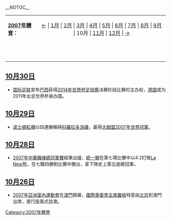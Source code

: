 __NOTOC__
{{monthInSport|2007|10}}
{| border="0" cellspacing="0" cellpadding="0" width="70%"
|- 
|'''[[2007年體育|2007年體育]]：'''
| align="center" | [[2006年12月體育|←]] | [[2007年1月體育|1月]] | [[2007年2月體育|2月]] | [[2007年3月體育|3月]] | [[2007年4月體育|4月]] | [[2007年5月體育|5月]] | [[2007年6月體育|6月]] | [[2007年7月體育|7月]] | [[2007年8月體育|8月]] | [[2007年9月體育|9月]] | 10月 | [[2007年11月體育|11月]] | [[2007年12月體育|12月]] | [[2008年1月體育|→]] 
|-----
|   ||  
|}
== [[10月30日|10月30日]] ==
*[[国际足联|国际足联]]宣布[[巴西|巴西]]获得[[2014年世界杯足球赛|2014年世界杯足球赛]]决赛阶段比赛的主办权，[[德国|德国]]成为2011年女足世界杯承办国。

== [[10月29日|10月29日]] ==
*[[波士頓紅襪|波士頓紅襪]]以四連勝橫掃[[科羅拉多洛磯|科羅拉多洛磯]]，贏得[[美國職棒大聯盟|大聯盟]][[2007年|2007年]][[世界大賽_(棒球)|世界冠軍]]。

== [[10月28日|10月28日]] ==
*[[2007年中華職棒總冠軍賽|2007年中華職棒總冠軍賽]]結果出爐，[[統一獅|統一獅]]在第七場比賽中以4:2打敗[[La_New熊|La New熊]]，在七戰四勝制比賽中勝出，拿下隊史上第五座總冠軍。

== [[10月26日|10月26日]] ==
*[[2007年亞洲室內運動會|2007年亞洲室內運動會]]在[[澳門|澳門]]開幕，[[國際奧委會主席|國際奧委會主席]][[羅格|羅格]]特意由[[北京|北京]]到澳門出席，進行旋風式訪澳。

[[Category:2007年體育|Category:2007年體育]]